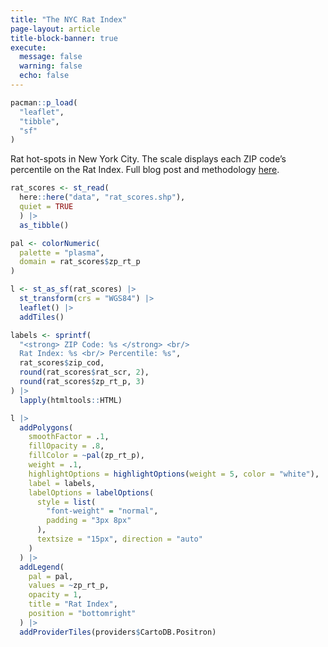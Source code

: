 ```yaml
---
title: "The NYC Rat Index"
page-layout: article
title-block-banner: true
execute: 
  message: false
  warning: false
  echo: false
---
```


```r
pacman::p_load(
  "leaflet",
  "tibble",
  "sf"
)
```

Rat hot-spots in New York City. The scale displays each ZIP code's percentile on the Rat Index. Full blog post and methodology [here](https://www.bwilden.com/posts/nyc-rats/).

```r
rat_scores <- st_read(
  here::here("data", "rat_scores.shp"),
  quiet = TRUE
  ) |> 
  as_tibble()

pal <- colorNumeric(
  palette = "plasma",
  domain = rat_scores$zp_rt_p
)

l <- st_as_sf(rat_scores) |> 
  st_transform(crs = "WGS84") |> 
  leaflet() |> 
  addTiles()

labels <- sprintf(
  "<strong> ZIP Code: %s </strong> <br/>
  Rat Index: %s <br/> Percentile: %s",
  rat_scores$zip_cod,
  round(rat_scores$rat_scr, 2),
  round(rat_scores$zp_rt_p, 3)
) |>
  lapply(htmltools::HTML)

l |> 
  addPolygons(
    smoothFactor = .1, 
    fillOpacity = .8,
    fillColor = ~pal(zp_rt_p),
    weight = .1,
    highlightOptions = highlightOptions(weight = 5, color = "white"),
    label = labels,
    labelOptions = labelOptions(
      style = list(
        "font-weight" = "normal",
        padding = "3px 8px"
      ),
      textsize = "15px", direction = "auto"
    )
  ) |> 
  addLegend(
    pal = pal,
    values = ~zp_rt_p, 
    opacity = 1,
    title = "Rat Index", 
    position = "bottomright"
  ) |> 
  addProviderTiles(providers$CartoDB.Positron)
```


